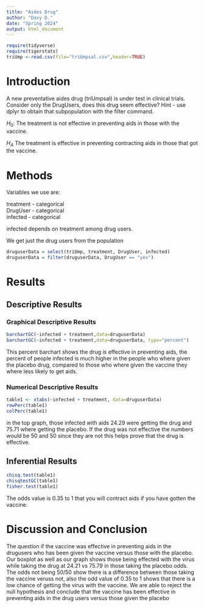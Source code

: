 ```yaml
---
title: "Aides Drug"
author: "Davy D."
date: "Spring 2024"
output: html_document
---
```


```r
require(tidyverse)
require(tigerstats)
triUmp <-read.csv(file="triUmpsal.csv",header=TRUE)
```

# Introduction

<!--In this section you explain what you are trying to show.  Where did the data come from?  What is the research or other question you are trying to answer?.  If you skimp in this section expect to be marked down in your grade. Paint a picture of the project a couple of paragraphs is expected!-->

A new  preventative aides drug (triUmpsal) is under test in clinical trials. Consider only the DrugUsers, does this drug seem effective?  Hint - use dplyr to obtain that subpopulation with the filter command.

$H_0$: The treatment is not effective in preventing aids in those with the vaccine.   

$H_A$ The treatment is effective in preventing contracting aids in those that got the vaccine.


# Methods

<!--Decide on your methods:  use "variable analysis" or other appropriate descriptors.  Make sure to choose at least one graphical method and at least one numerical method. Discuss what data manipulations may be needed for example subsetting or other binning procedures and what sort of graphical displays and inferential tools will be used!-->

Variables we use are:

treatment - categorical  
DrugUser - categorical   
infected - categorical  

infected depends on treatment among drug users.

We get just the drug users from the population

```r
druguserData = select(triUmp, treatment, DrugUser, infected)
druguserData = filter(druguserData, DrugUser == "yes")
```
# Results

<!--Divide this section into two sub-sections:  One for your descriptive  results and one for your inferential results.!-->

## Descriptive Results

### Graphical Descriptive Results

<!--Graphical results here.  Make sure to show your code.  Provide appropriate labels for axes, giving units if possible, and provide a good title for the graph, too.  Use the graphical results to describe the patterns if any that exist in the data as focused toward the research question. Bottom line is to explain the features of the graph that are relevant to conforming or departing to what is expected by your null hypothesis !-->

```r
barchartGC(~infected + treatment,data=druguserData)
barchartGC(~infected + treatment,data=druguserData, type="percent")

```


This percent barchart shows the drug is effective in preventing aids, the percent of people infected is much higher in the people who where given the placebo drug, compared to those who where given the vaccine they where less likely to get aids.

### Numerical Descriptive Results

```r
table1 <- xtabs(~infected + treatment, data=druguserData)
rowPerc(table1)
colPerc(table1)
```

in the top graph, those infected with aids 24.29 were getting the drug and 75.71 where getting the placebo. If the drug was not effective the numbers would be 50 and 50 since they are not this helps prove that the drug is effective.

<!--Numerical results go here. Use the numerical results to describe the patterns if any that exist in the data as focused toward the research question!-->

## Inferential Results

```r
chisq.test(table1)
chisqtestGC(table1)
fisher.test(table1)
```


The odds value is 0.35 to 1 that you will contract aids if you have gotten the vaccine.

<!--State hypothesis clearly.  Make sure your discussion of the inferential test covers all the aspects that the test output produces, such as test statistic, p-value etc.  Make a decision about the null hypothesis, explain the assumptions on which the selected test/procedure was based, and why the chosen procedure satisfys the assumptions and is appropriate to answer the research question!-->


# Discussion and Conclusion

The question if the vaccine was effective in preventing aids in the drugusers who has been given the vaccine versus those with the placebo. Our boxplot as well as our graph shows those being effected with the virus while taking the drug at 24.21 vs 75.79 in those taking the placebo odds. The odds not being 50/50 show there is a difference between those taking the vaccine veruss not, also the odd value of 0.35 to 1 shows that there is a low chance of getting the virus with the vaccine. We are able to reject the null hypothesis and conclude that the vaccine has been effective in preventing aids in the drug users versus those given the placebo 

<!--Discussion and conclusion here.  If you found a relationship be sure to consider whether the relationship occurs because one of the variavbles causes the other, or whether they perhasps are related for some other reason.  Watch the chapter 6 videos from the GeorgeTown videos collection.!-->
